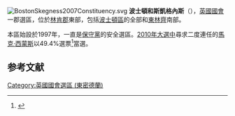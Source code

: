 [[File:BostonSkegness2007Constituency.svg|right]]
'''波士頓和斯凱格內斯'''（{{lang-en|Boston and Skegness}}），[[英國|英國]][[英國國會|國會]]一郡選區，位於[[林肯郡|林肯郡]]東部，包括[[波士頓區|波士頓區]]的全部和[[東林齊|東林齊]]南部。

本區始設於1997年，一直是[[保守黨_(英國)|保守黨]]的安全選區。[[2010年英國大選|2010年大選中]]尋求二度連任的[[馬克·西蒙斯|馬克·西蒙斯]]以49.4%選票<ref name="">{{cite news
|publisher=[[英國廣播公司|英國廣播公司]]
|date=2010年5月7日
|title=Election 2010/Constituency/Boston & Skegness
|url=http://news.bbc.co.uk/1/shared/election2010/results/constituency/a53.stm
|accessdate=2010年9月28日
|archive-date=2017年8月23日
|archive-url=https://web.archive.org/web/20170823101317/http://news.bbc.co.uk/1/shared/election2010/results/constituency/a53.stm
|dead-url=no
}}</ref>當選。

==参考文献==
<div class="references-small">
<references></references>
</div>

{{DEFAULTSORT:Boston and Skegness (UK Parliament constituency)}}
[[Category:英國國會選區_(東密德蘭)|Category:英國國會選區 (東密德蘭)]]
